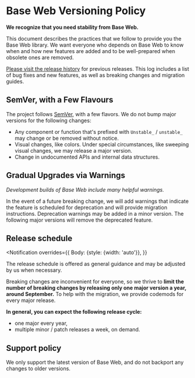 <!--
Copyright (c) 2018-2019 Uber Technologies, Inc.

This source code is licensed under the MIT license found in the
LICENSE file in the root directory of this source tree.
-->



# Base Web Versioning Policy

**We recognize that you need stability from Base Web.**

This document describes the practices that we follow to provide you the Base Web library. We want everyone who depends on Base Web to know when and how new features are added and to be well-prepared when obsolete ones are removed.

[Please visit the release history](https://github.com/uber/baseweb/releases) for previous releases. This log includes a list of bug fixes and new features, as well as breaking changes and migration guides.

## SemVer, with a Few Flavours

The project follows [SemVer](https://semver.org), with a few flavors. We do not
bump major versions for the following changes:

- Any component or function that's prefixed with `Unstable_` / `unstable_` may change or be removed without notice.
- Visual changes, like colors. Under special circumstances, like sweeping visual changes, we may release a major version.
- Change in undocumented APIs and internal data structures.

## Gradual Upgrades via Warnings

_Development builds of Base Web include many helpful warnings._

In the event of a future breaking change, we will add warnings that indicate the feature is scheduled for deprecation and will provide migration instructions. Deprecation warnings may be added in a minor version. The following major versions will remove the deprecated feature.

## Release schedule

<Notification
  overrides={{
    Body: {style: {width: 'auto'}},
  }}
>
  The release schedule is offered as general guidance and may be adjusted by us
  when necessary.
</Notification>

Breaking changes are inconvenient for everyone, so we thrive to **limit the number of breaking changes by releasing only one major version a year, around September.** To help with the migration, we provide codemods for every major release.

**In general, you can expect the following release cycle:**

- one major every year,
- multiple minor / patch releases a week, on demand.

## Support policy

We only support the latest version of Base Web, and do not backport any changes to older versions.
